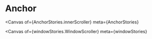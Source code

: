

<Meta title="Example/Anchor" />

# Anchor

<Canvas
  of={AnchorStories.innerScroller}
  meta={AnchorStories}
></Canvas>

<Canvas
  of={windowStories.WindowScroller}
  meta={windowStories}
></Canvas>

